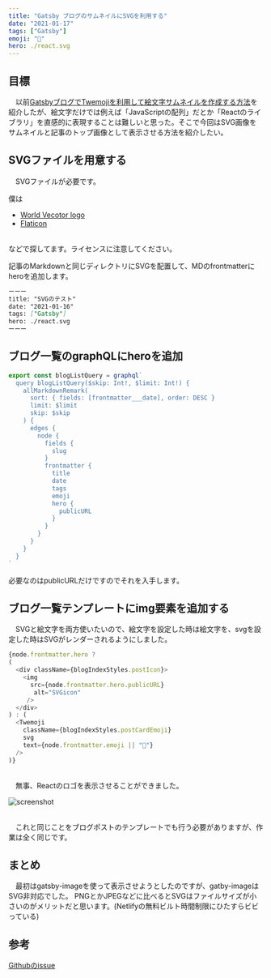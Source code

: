 ```yaml
---
title: "Gatsby ブログのサムネイルにSVGを利用する"
date: "2021-01-17"
tags: ["Gatsby"]
emoji: "📑"
hero: ./react.svg
---
```



## 目標
  　以前[GatsbyブログでTwemojiを利用して絵文字サムネイルを作成する方法](https://k-log.netlify.app/blog/gatsby-blog-emoji-thumbnail)を紹介したが、絵文字だけでは例えば「JavaScriptの配列」だとか「Reactのライブラリ」を直感的に表現することは難しいと思った。そこで今回はSVG画像をサムネイルと記事のトップ画像として表示させる方法を紹介したい。

## SVGファイルを用意する
　SVGファイルが必要です。

僕は
<br/>

- [World Vecotor logo](https://worldvectorlogo.com/downloaded/react-2)
- [Flaticon](https://www.flaticon.com/)

<br/>
などで探してます。ライセンスに注意してください。

記事のMarkdownと同じディレクトリにSVGを配置して、MDのfrontmatterにheroを追加します。

```markdown:title=記事.md
ーーー
title: "SVGのテスト"
date: "2021-01-16"
tags: ["Gatsby"]
hero: ./react.svg
ーーー
```

## ブログ一覧のgraphQLにheroを追加

```js{18,19}:title=blog-list.js
export const blogListQuery = graphql`
  query blogListQuery($skip: Int!, $limit: Int!) {
    allMarkdownRemark(
      sort: { fields: [frontmatter___date], order: DESC }
      limit: $limit
      skip: $skip
    ) {
      edges {
        node {
          fields {
            slug
          }
          frontmatter {
            title
            date
            tags
            emoji
            hero {
              publicURL
            }
          }
        }
      }
    }
  }
`
```
必要なのはpublicURLだけですのでそれを入手します。

## ブログ一覧テンプレートにimg要素を追加する
　SVGと絵文字を両方使いたいので、絵文字を設定した時は絵文字を、svgを設定した時はSVGがレンダーされるようにしました。

```js{4,5,6,7}:title=blog-list.js
{node.frontmatter.hero ? 
(
  <div className={blogIndexStyles.postIcon}>
    <img
      src={node.frontmatter.hero.publicURL}
       alt="SVGicon"
     />
  </div>
) : (
  <Twemoji
    className={blogIndexStyles.postCardEmoji}
    svg
    text={node.frontmatter.emoji || "📝"}
  />
)}
```
<br/>
　無事、Reactのロゴを表示させることができました。

![screenshot](./Screenshot.png)

<br />
　これと同じことをブログポストのテンプレートでも行う必要がありますが、作業は全く同じです。

## まとめ
　最初はgatsby-imageを使って表示させようとしたのですが、gatby-imageはSVG非対応でした。
  PNGとかJPEGなどに比べるとSVGはファイルサイズが小さいのがメリットだと思います。(Netlifyの無料ビルト時間制限にひたすらビビっている)

## 参考
[Githubのissue](https://github.com/gatsbyjs/gatsby/issues/10297)
